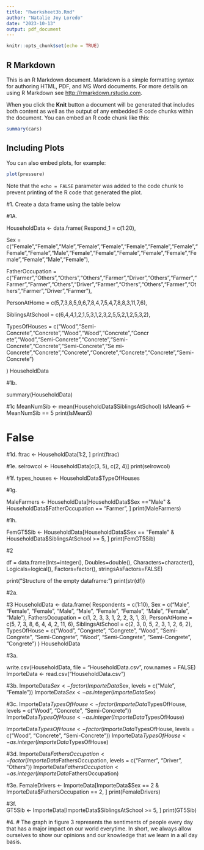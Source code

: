 ```yaml
---
title: "Rworksheet3b.Rmd"
author: "Natalie Joy Loredo"
date: "2023-10-13"
output: pdf_document
---
```


```r
knitr::opts_chunk$set(echo = TRUE)
```

## R Markdown

This is an R Markdown document. Markdown is a simple formatting syntax for authoring HTML, PDF, and MS Word documents. For more details on using R Markdown see <http://rmarkdown.rstudio.com>.

When you click the **Knit** button a document will be generated that includes both content as well as the output of any embedded R code chunks within the document. You can embed an R code chunk like this:

```r
summary(cars)
```

## Including Plots

You can also embed plots, for example:

```r
plot(pressure)
```

Note that the `echo = FALSE` parameter was added to the code chunk to prevent printing of the R code that generated the plot.

#1. Create a data frame using the table below

#1A. 

  HouseholdData <- data.frame(
  Respond_1 = c(1:20),
 
  Sex = c("Female","Female","Male","Female","Female","Female","Female","Female","Female","Female","Male","Female","Female","Female","Female","Female","Female","Female","Male","Female"),
 
  FatherOccupation = c("Farmer","Others","Others","Others","Farmer","Driver","Others","Farmer","Farmer","Farmer","Others","Driver","Farmer","Others","Others","Farmer","Others","Farmer","Driver","Farmer"),
 
  PersonAtHome = c(5,7,3,8,5,9,6,7,8,4,7,5,4,7,8,8,3,11,7,6),
 
  SiblingsAtSchool = c(6,4,4,1,2,1,5,3,1,2,3,2,5,5,2,1,2,5,3,2),
 
  TypesOfHouses = c("Wood","Semi-Concrete","Concrete","Wood","Wood","Concrete","Concr   ete","Wood","Semi-Concrete","Concrete","Semi-Concrete","Concrete","Semi-Concrete","Se   mi-Concrete","Concrete","Concrete","Concrete","Concrete","Concrete","Semi-Concrete")
 
  )
  HouseholdData



#1b.  

  summary(HouseholdData)

#1c 
  MeanNumSib <- mean(HouseholdData$SiblingsAtSchool)
  IsMean5 <- MeanNumSib == 5
  print(IsMean5)
  
# False

#1d. 
  ftrac <- HouseholdData[1:2, ]
  print(ftrac)
  
#1e. 
  selrowcol <- HouseholdData[c(3, 5), c(2, 4)]
  print(selrowcol)

#1f. 
  types_houses <- HouseholdData$TypeOfHouses

#1g. 

  MaleFarmers <- HouseholdData[HouseholdData$Sex =="Male" &     HouseholdData$FatherOccupation == "Farmer", ]
  print(MaleFarmers)

#1h. 

  FemGT5Sib <- HouseholdData[HouseholdData$Sex == "Female" &         HouseholdData$SiblingsAtSchool >= 5, ]
  print(FemGT5Sib)

#2 

  df = data.frame(Ints=integer(),
                Doubles=double(), Characters=character(),
                Logicals=logical(),
                Factors=factor(),
                stringsAsFactors=FALSE)

  print("Structure of the empty dataframe:")
  print(str(df))

#2a. 

#3
  HouseholdData <- data.frame(
  Respondents = c(1:10),
  Sex = c("Male", "Female", "Female", "Male", "Male", "Female", "Female", "Male",     "Female", "Male"),
  FathersOccupation = c(1, 2, 3, 3, 1, 2, 2, 3, 1, 3),
  PersonAtHome = c(5, 7, 3, 8, 6, 4, 4, 2, 11, 6),
  SiblingsAtSchool = c(2, 3, 0, 5, 2, 3, 1, 2, 6, 2),
  TypesOfHouse = c("Wood", "Congrete", "Congrete", "Wood", "Semi-Congrete",         "Semi-Congrete", "Wood", "Semi-Congrete", "Semi-Congrete", "Congrete")
  )
  HouseholdData

#3a.

  write.csv(HouseholdData, file = "HouseholdData.csv", row.names = FALSE)
  ImporteData <- read.csv("HouseholdData.csv")


#3b.
  ImporteData$Sex <- factor(ImporteData$Sex, levels = c("Male", "Female"))
  ImporteData$Sex <- as.integer(ImporteData$Sex)

#3c.
  ImporteData$TypesOfHouse <- factor(ImporteData$TypesOfHouse, levels = c("Wood",     "Concrete", "Semi-Concrete"))
  ImporteData$TypesOfHouse <- as.integer(ImporteData$TypesOfHouse)


  ImporteData$TypesOfHouse <- factor(ImporteData$TypesOfHouse, levels = c("Wood",     "Concrete", "Semi-Concrete"))
  ImporteData$TypesOfHouse <- as.integer(ImporteData$TypesOfHouse)

#3d.
  ImporteData$FathersOccupation <- factor(ImporteData$FathersOccupation, levels =     c("Farmer", "Driver", "Others"))
  ImporteData$FathersOccupation <- as.integer(ImporteData$FathersOccupation)

#3e.
  FemaleDrivers <- ImporteData[ImporteData$Sex == 2 & ImporteData$FathersOccupation    == 2, ]
  print(FemaleDrivers)

#3f.    
  GT5Sib <- ImporteData[ImporteData$SiblingsAtSchool >= 5, ]
  print(GT5Sib)

#4. 
# The graph in figure 3 represents the sentiments of people every day that has a major impact on our world everytime. In short, we always allow ourselves to show our opinions and our knowledge that we learn in a all day basis.
